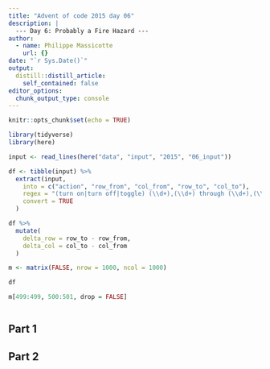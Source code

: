 ```yaml
---
title: "Advent of code 2015 day 06"
description: |
  --- Day 6: Probably a Fire Hazard ---
author:
  - name: Philippe Massicotte
    url: {}
date: "`r Sys.Date()`"
output:
  distill::distill_article:
    self_contained: false
editor_options: 
  chunk_output_type: console
---
```



```r
knitr::opts_chunk$set(echo = TRUE)

library(tidyverse)
library(here)
```

```r
input <- read_lines(here("data", "input", "2015", "06_input"))

df <- tibble(input) %>%
  extract(input,
    into = c("action", "row_from", "col_from", "row_to", "col_to"),
    regex = "(turn on|turn off|toggle) (\\d+),(\\d+) through (\\d+),(\\d+)",
    convert = TRUE
  )

df %>% 
  mutate(
    delta_row = row_to - row_from,
    delta_col = col_to - col_from
  )

m <- matrix(FALSE, nrow = 1000, ncol = 1000)

df

m[499:499, 500:501, drop = FALSE]

```

```r



```



## Part 1

## Part 2
